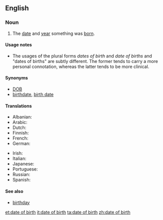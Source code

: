 ==English==

===Noun===
{{en-noun|sg=[[date]] [[of]] [[birth]]|pl=dates of birth|pl2=dates of births}}

# The [[date]] and [[year]] something was [[born]].

====Usage notes====
* The usages of the plural forms ''dates of birth'' and ''date of births'' and "dates of births" are subtly different. The former tends to carry a more personal connotation, whereas the latter tends to be more clinical.

====Synonyms====
* [[DOB]]
* [[birthdate]], [[birth date]]

====Translations====
{{trans-top|date and year when something was born}}
* Albanian: {{t|sq|data e lindjes}}
* Arabic: {{t|ar|تاريخ الميلاد|m|tr=taariikh al-milaad}}
* Dutch: {{t|nl|geboortedatum|m}}
* Finnish: {{t|fi|synnyinpäivä}}
* French: {{t|fr|date de naissance|f}}
* German: {{t|de|Geburtsdatum|n}}
{{trans-mid}}
* Irish: {{t|ga|dáta breithe|m|xs=Irish}}
* Italian: {{t|it|data di nascita}}
* Japanese: {{t|ja|生年月日|tr=seinengappi|sc=Jpan}}
* Portuguese: {{t|pt|data de nascimento|f}}
* Russian: {{t+|ru|день рождения|m|tr=den’ roždénija}}
* Spanish: {{t|es|fecha de nacimiento|f}}
{{trans-bottom}}

====See also====
* [[birthday]]

[[et:date of birth]]
[[it:date of birth]]
[[ta:date of birth]]
[[zh:date of birth]]